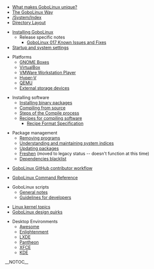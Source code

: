 * [[What makes GoboLinux unique?]]
* [[The GoboLinux Way]]
* [[/System/Index]]
* [[The GoboLinux Filesystem Hierarchy|Directory Layout]]

* [[Installing GoboLinux]]
** Release specific notes
*** [[GoboLinux 017 Known Issues and Fixes]]
* [[Configuring-the-boot-process| Startup and system settings]]

* Platforms
** [[Running under GNOME Boxes|GNOME Boxes]]
** [[Running under VirtualBox|VirtualBox]]
** [[Running under VMWare Workstation Player|VMWare Workstation Player]]
** [[Running under HyperV|Hyper-V]]
** [[Installing-GoboLinux-under-QEMU|QEMU]]
** [[Installing to external storage devices|External storage devices]]

* Installing software
** [[Using binary packages|Installing binary packages]]
** [[Compiling from source]]
** [[Steps of the Compile process]]
** [[Recipe|Recipes for compiling software]]
*** [[Recipe Format Specification]]

* Package management
** [[Removing programs]]
** [[Understanding and maintaining system indices]]
** [[Updating packages]]
** [[Freshen]] (moved to legacy status -- doesn't function at this time)
** [[Dependencies blacklist]]

* [[GoboLinux GitHub contributor workflow]]

* [[GoboLinux Command Reference]]

* GoboLinux scripts
** [[General notes about the scripts|General notes]]
** [[Guidelines for script authors|Guidelines for developers]]

* [[Linux kernel topics]]
* [[GoboLinux dark corners|GoboLinux design quirks]]

* Desktop Environments
** [[Awesome]]
** [[Enlightenment]]
** [[LXDE]]
** [[Pantheon]]
** [[XFCE]]
** [[KDE]]

__NOTOC__

